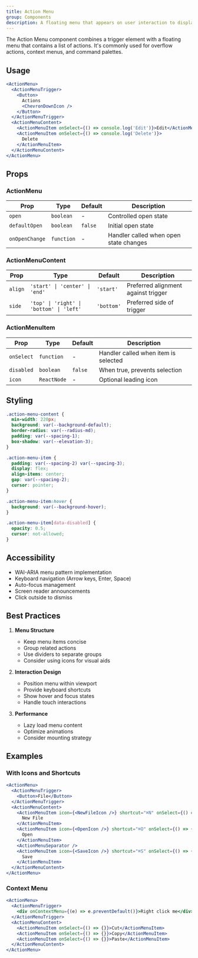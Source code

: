 ```yaml
---
title: Action Menu
group: Components
description: A floating menu that appears on user interaction to display a list of actions or options.
---
```



The Action Menu component combines a trigger element with a floating menu that contains a list of actions. It's commonly used for overflow actions, context menus, and command palettes.

## Usage

```jsx
<ActionMenu>
  <ActionMenuTrigger>
    <Button>
      Actions
      <ChevronDownIcon />
    </Button>
  </ActionMenuTrigger>
  <ActionMenuContent>
    <ActionMenuItem onSelect={() => console.log('Edit')}>Edit</ActionMenuItem>
    <ActionMenuItem onSelect={() => console.log('Delete')}>
      Delete
    </ActionMenuItem>
  </ActionMenuContent>
</ActionMenu>
```

## Props

### ActionMenu

| Prop           | Type       | Default | Description                            |
| -------------- | ---------- | ------- | -------------------------------------- |
| `open`         | `boolean`  | -       | Controlled open state                  |
| `defaultOpen`  | `boolean`  | `false` | Initial open state                     |
| `onOpenChange` | `function` | -       | Handler called when open state changes |

### ActionMenuContent

| Prop    | Type                                     | Default    | Description                         |
| ------- | ---------------------------------------- | ---------- | ----------------------------------- |
| `align` | `'start' \| 'center' \| 'end'`           | `'start'`  | Preferred alignment against trigger |
| `side`  | `'top' \| 'right' \| 'bottom' \| 'left'` | `'bottom'` | Preferred side of trigger           |

### ActionMenuItem

| Prop       | Type        | Default | Description                          |
| ---------- | ----------- | ------- | ------------------------------------ |
| `onSelect` | `function`  | -       | Handler called when item is selected |
| `disabled` | `boolean`   | `false` | When true, prevents selection        |
| `icon`     | `ReactNode` | -       | Optional leading icon                |

## Styling

```css
.action-menu-content {
  min-width: 220px;
  background: var(--background-default);
  border-radius: var(--radius-md);
  padding: var(--spacing-1);
  box-shadow: var(--elevation-3);
}

.action-menu-item {
  padding: var(--spacing-2) var(--spacing-3);
  display: flex;
  align-items: center;
  gap: var(--spacing-2);
  cursor: pointer;
}

.action-menu-item:hover {
  background: var(--background-hover);
}

.action-menu-item[data-disabled] {
  opacity: 0.5;
  cursor: not-allowed;
}
```

## Accessibility

- WAI-ARIA menu pattern implementation
- Keyboard navigation (Arrow keys, Enter, Space)
- Auto-focus management
- Screen reader announcements
- Click outside to dismiss

## Best Practices

1. **Menu Structure**

   - Keep menu items concise
   - Group related actions
   - Use dividers to separate groups
   - Consider using icons for visual aids

2. **Interaction Design**

   - Position menu within viewport
   - Provide keyboard shortcuts
   - Show hover and focus states
   - Handle touch interactions

3. **Performance**
   - Lazy load menu content
   - Optimize animations
   - Consider mounting strategy

## Examples

### With Icons and Shortcuts

```jsx
<ActionMenu>
  <ActionMenuTrigger>
    <Button>File</Button>
  </ActionMenuTrigger>
  <ActionMenuContent>
    <ActionMenuItem icon={<NewFileIcon />} shortcut="⌘N" onSelect={() => {}}>
      New File
    </ActionMenuItem>
    <ActionMenuItem icon={<OpenIcon />} shortcut="⌘O" onSelect={() => {}}>
      Open
    </ActionMenuItem>
    <ActionMenuSeparator />
    <ActionMenuItem icon={<SaveIcon />} shortcut="⌘S" onSelect={() => {}}>
      Save
    </ActionMenuItem>
  </ActionMenuContent>
</ActionMenu>
```

### Context Menu

```jsx
<ActionMenu>
  <ActionMenuTrigger>
    <div onContextMenu={(e) => e.preventDefault()}>Right click me</div>
  </ActionMenuTrigger>
  <ActionMenuContent>
    <ActionMenuItem onSelect={() => {}}>Cut</ActionMenuItem>
    <ActionMenuItem onSelect={() => {}}>Copy</ActionMenuItem>
    <ActionMenuItem onSelect={() => {}}>Paste</ActionMenuItem>
  </ActionMenuContent>
</ActionMenu>
```
